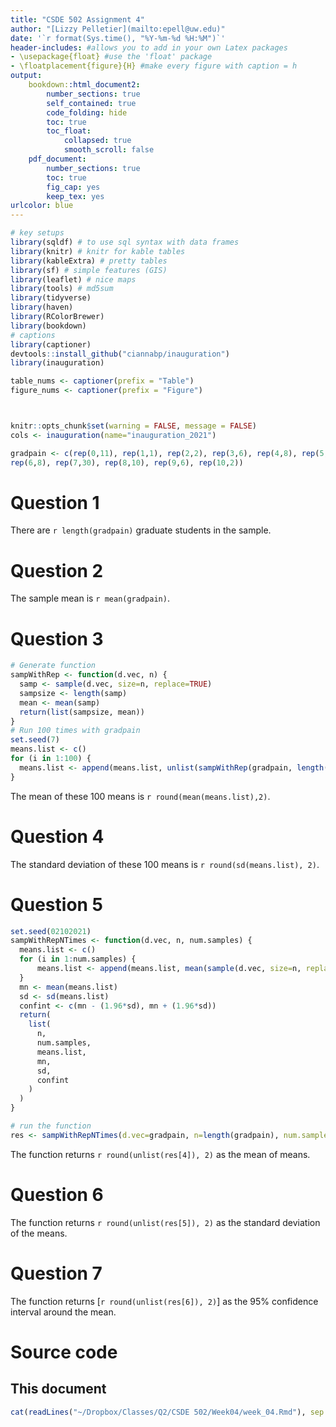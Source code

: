 ```yaml
---
title: "CSDE 502 Assignment 4"
author: "[Lizzy Pelletier](mailto:epell@uw.edu)"
date: '`r format(Sys.time(), "%Y-%m-%d %H:%M")`' 
header-includes: #allows you to add in your own Latex packages
- \usepackage{float} #use the 'float' package
- \floatplacement{figure}{H} #make every figure with caption = h
output: 
    bookdown::html_document2:
        number_sections: true
        self_contained: true
        code_folding: hide
        toc: true
        toc_float:
            collapsed: true
            smooth_scroll: false
    pdf_document:
        number_sections: true
        toc: true
        fig_cap: yes
        keep_tex: yes
urlcolor: blue        
---
```


<!--these following settings control width and also make a DIV tag for black outlines for figures-->
<style type="text/css">
.main-container {
  max-width: 2400px !important;
  margin-left: auto;
  margin-right: auto;
}
</style>

<style>
.outline {
   background-color: #000000;
   padding:1px;
   display: inline-block;
}
</style>


```r
# key setups
library(sqldf) # to use sql syntax with data frames
library(knitr) # knitr for kable tables
library(kableExtra) # pretty tables
library(sf) # simple features (GIS)
library(leaflet) # nice maps
library(tools) # md5sum
library(tidyverse)
library(haven)
library(RColorBrewer)
library(bookdown)
# captions
library(captioner)
devtools::install_github("ciannabp/inauguration")
library(inauguration)

table_nums <- captioner(prefix = "Table")
figure_nums <- captioner(prefix = "Figure")



knitr::opts_chunk$set(warning = FALSE, message = FALSE)
cols <- inauguration(name="inauguration_2021")
```

<!-- for a wide presentation -->
<style type="text/css">
.main-container {
  max-width: 2400px !important;
  margin-left: auto;
  margin-right: auto;
}
</style>

<!-- a DIV for black outline, good for figures-->
<style>
.outline {
   background-color: #000000;
   padding:1px;
   display: inline-block;
}
</style>

```r
gradpain <- c(rep(0,11), rep(1,1), rep(2,2), rep(3,6), rep(4,8), rep(5,10),
rep(6,8), rep(7,30), rep(8,10), rep(9,6), rep(10,2))
```

# Question 1

There are `r length(gradpain)` graduate students in the sample. 

# Question 2

The sample mean is `r mean(gradpain)`.

# Question 3

```r
# Generate function
sampWithRep <- function(d.vec, n) {
  samp <- sample(d.vec, size=n, replace=TRUE)
  sampsize <- length(samp)
  mean <- mean(samp)
  return(list(sampsize, mean))
}
# Run 100 times with gradpain 
set.seed(7)
means.list <- c()
for (i in 1:100) {
  means.list <- append(means.list, unlist(sampWithRep(gradpain, length(gradpain))[2])) 
}
```

The mean of these 100 means is `r round(mean(means.list),2)`.

# Question 4

The standard deviation of these 100 means is `r round(sd(means.list), 2)`. 

# Question 5

```r
set.seed(02102021)
sampWithRepNTimes <- function(d.vec, n, num.samples) {
  means.list <- c()
  for (i in 1:num.samples) {
      means.list <- append(means.list, mean(sample(d.vec, size=n, replace=TRUE)))
  }
  mn <- mean(means.list)
  sd <- sd(means.list)
  confint <- c(mn - (1.96*sd), mn + (1.96*sd))
  return(
    list(
      n,
      num.samples,
      means.list,
      mn,
      sd,
      confint
    )
  )
}

# run the function
res <- sampWithRepNTimes(d.vec=gradpain, n=length(gradpain), num.samples=100)

```

The function returns `r round(unlist(res[4]), 2)` as the mean of means.

# Question 6

The function returns `r round(unlist(res[5]), 2)` as the standard deviation of the means.

# Question 7

The function returns [`r round(unlist(res[6]), 2)`] as the 95% confidence interval around the mean.

# Source code

## This document
```r
cat(readLines("~/Dropbox/Classes/Q2/CSDE 502/Week04/week_04.Rmd"), sep = '\n')
```
